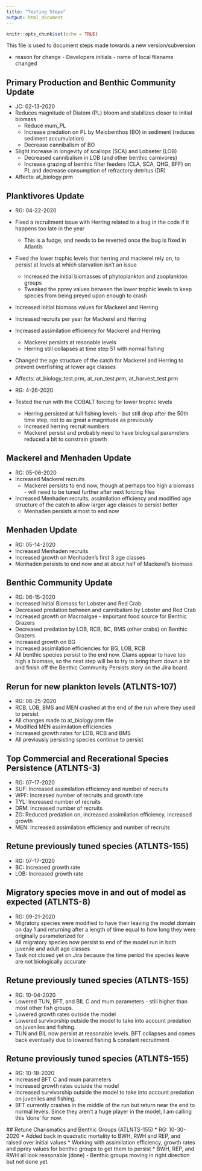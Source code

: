 ```yaml
---
title: "Testing Steps"
output: html_document
---
```


```r
knitr::opts_chunk$set(echo = TRUE)
```

This file is used to document steps made towards a new version/subversion

* reason for change - Developers initials - name of local filename changed

## Primary Production and Benthic Community Update

* JC: 02-13-2020
* Reduces magnitude of Diatom (PL) bloom and stabilizes closer to initial biomass
    + Reduce mum_PL
    + Increase predation on PL by Meiobenthos (BO) in sediment (reduces sediment accumulation)
    + Decrease cannibalism of BO
* Slight increase in longevity of scallops (SCA) and Lobseter (LOB)
    + Decreased cannibalism in LOB (and other benthic carnivores)
    + Increase grazing of benthic filter feeders (CLA, SCA, QHG, BFF) on PL and decrease consumption of refractory detritus (DR)
* Affects: at_biology.prm

## Planktivores Update

* RG: 04-22-2020
* Fixed a recruitment issue with Herring related to a bug in the code if it happens too late in the year
    + This is a fudge, and needs to be reverted once the bug is fixed in Atlantis
* Fixed the lower trophic levels that herring and mackerel rely on, to persist at levels at which starvation isn't an issue
    + Increased the initial biomasses of phytoplankton and zooplankton groups
    + Tweaked the pprey values between the lower trophic levels to keep species from being preyed upon enough to crash
* Increased initial biomass values for Mackerel and Herring
* Increased recruits per year for Mackerel and Herring
* Increased assimilation efficiency for Mackerel and Herring
    + Mackerel persists at resonable levels
    + Herring still collapses at time step 51 with normal fishing
* Changed the age structure of the catch for Mackerel and Herring to prevent overfishing at lower age classes
* Affects: at_biology_test.prm, at_run_test.prm, at_harvest_test.prm

* RG: 4-26-2020
* Tested the run with the COBALT forcing for lower trophic levels
    + Herring persisted at full fishing levels - but still drop after the 50th time step, not to as great a magnitude as previously
    + Increased herring recruit numbers
    + Mackerel persist and probably need to have biological parameters reduced a bit to constrain growth

## Mackerel and Menhaden Update

* RG: 05-06-2020
* Increased Mackerel recruits
    + Mackerel persists to end now, though at perhaps too high a biomass - will need to be tuned further after next forcing files
* Increased Menhaden recruits, assimilation efficiency and modified age structure of the catch to allow larger age classes to persist better
    + Menhaden persists almost to end now
    
## Menhaden Update
 
* RG: 05-14-2020
* Increased Menhaden recruits
* Increased growth on Menhaden's first 3 age classes
+ Menhaden persists to end now and at about half of Mackerel's biomass

## Benthic Community Update

* RG: 06-15-2020
* Increased Initial Biomass for Lobster and Red Crab
* Decreased predation between and cannibalism by Lobster and Red Crab
* Increased growth on Macroalgae - important food source for Benthic Grazers
* Decreased predation by LOB, RCB, BC, BMS (other crabs) on Benthic Grazers
* Increased growth on BG
* Increased assimilation efficiencies for BG, LOB, RCB
+ All benthic species persist to the end now.  Clams appear to have too high a biomass, so the next step will be to try to bring them down a bit and finish off the Benthic Community Persists story on the Jira board.

## Rerun for new plankton levels (ATLNTS-107)
* RG: 06-25-2020
* RCB, LOB, BMS and MEN crashed at the end of the run where they used to persist
* All changes made to at_biology.prm file
* Modified MEN assimilation efficiencies
* Increased growth rates for LOB, RCB and BMS
+ All previously persisting species continue to persist

## Top Commercial and Recerational Species Persistence (ATLNTS-3)
 * RG: 07-17-2020
 * SUF: Increased assimilation efficiency and number of recruits
 * WPF: Increased number of recruits and growth rate
 * TYL: Increased number of recruits
 * DRM: Increased number of recruits
 * ZG: Reduced predation on, increased assimilation efficiency, increased growth
 * MEN: Increased assimilation efficiency and number of recruits

## Retune previously tuned species (ATLNTS-155)
 * RG: 07-17-2020
 * BC: Increased growth rate
 * LOB: Increased growth rate

## Migratory species move in and out of model as expected (ATLNTS-8)
 * RG: 09-21-2020
 * Migratory species were modified to have their leaving the model domain on day 1 and returning after a length of time equal to how long they were originally parameterized for
 * All migratory species now persist to end of the model run in both juvenile and adult age classes
 * Task not closed yet on Jira because the time period the species leave are not biologically accurate

## Retune previously tuned species (ATLNTS-155)
 * RG: 10-04-2020
 * Lowered TUN, BFT, and BIL C and mum parameters - still higher than most other fish groups.
 * Lowered growth rates outside the model
 * Lowered survivorship outside the model to take into account predation on juveniles and fishing.
 * TUN and BIL now persist at reasonable levels.  BFT collapses and comes back eventually due to lowered fishing & constant recruitment

## Retune previously tuned species (ATLNTS-155)
 * RG: 10-18-2020
 * Increased BFT C and mum parameters
 * Increased growth rates outside the model
 * Increased survivorship outside the model to take into account predation on juveniles and fishing.
 * BFT currently crashes in the middle of the run but return near the end to normal levels.  Since they aren't a huge player in the model, I am calling this 'done' for now.
 
 ## Retune Charismatics and Benthic Groups (ATLNTS-155)
 * RG: 10-30-2020
 * Added back in quadratic mortality to BWH, RWH and REP, and raised over initial values
 * Working with assimilation efficiency, growth rates and pprey values for benthic groups to get them to persist
 * BWH, REP, and RWH all look reasonable (done)
 - Benthic groups moving in right direction but not done yet.
